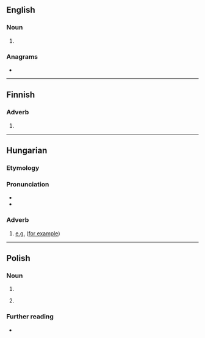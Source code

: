 {{also|pl|Pl|PL|.pl|Pl.}}
==English==

===Noun===
{{head|en|noun}}

# {{abbreviation of|en|plural}}

===Anagrams===
* {{anagrams|en|a=lp|LP|lp}}

----

==Finnish==

===Adverb===
{{fi-adv}}

# {{abbreviation of|fi|pois lukien||excluding}}

----

==Hungarian==

===Etymology===
{{abbreviation of|hu|például||for example}}

===Pronunciation===
* {{hu-IPA|például}}
* {{audio|hu|Hu-például.ogg|Audio}}

===Adverb===
{{head|hu|adverb}}

# [[e.g.]] ([[for example]])

----

==Polish==

===Noun===
{{pl-noun|m-in}}

# {{abbreviation of|pl|plac||t=square (in a town)}}
# {{abbreviation of|pl|pluralis||t=plural number}}
#: {{syn|pl|plur.|lm}}

===Further reading===
* {{R:PWN}}